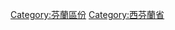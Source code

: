 {{Commonscat|Central Finland}}
{{Catmain|中芬蘭區}}

[[Category:芬蘭區份|Category:芬蘭區份]]
[[Category:西芬蘭省|Category:西芬蘭省]]